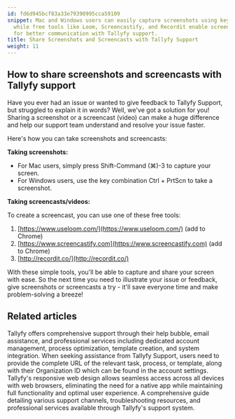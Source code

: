 ```yaml
---
id: fd6d945bcf83a33e79390995cca59109
snippet: Mac and Windows users can easily capture screenshots using keyboard shortcuts,
  while free tools like Loom, Screencastify, and Recordit enable screen recording
  for better communication with Tallyfy support.
title: Share Screenshots and Screencasts with Tallyfy Support
weight: 11
---
```


## How to share screenshots and screencasts with Tallyfy support

Have you ever had an issue or wanted to give feedback to Tallyfy Support, but struggled to explain it in words? Well, we've got a solution for you! Sharing a screenshot or a screencast (video) can make a huge difference and help our support team understand and resolve your issue faster.

Here's how you can take screenshots and screencasts:

**Taking screenshots:**

- For Mac users, simply press Shift-Command (⌘)-3 to capture your screen.
- For Windows users, use the key combination Ctrl + PrtScn to take a screenshot.

**Taking screencasts/videos:**

To create a screencast, you can use one of these free tools:

1. [https://www.useloom.com/](https://www.useloom.com/) (add to Chrome)
2. [https://www.screencastify.com](https://www.screencastify.com) (add to Chrome)
3. [http://recordit.co/](http://recordit.co/)

With these simple tools, you'll be able to capture and share your screen with ease. So the next time you need to illustrate your issue or feedback, give screenshots or screencasts a try - it'll save everyone time and make problem-solving a breeze!


## Related articles
<CardGrid>
<LinkTitleCard header="<b>Support > Contact Tallyfy support or engage in professional services</b>" href="/products/pro/miscellaneous/support/how-can-i-contact-tallyfys-support-team/" > Tallyfy offers comprehensive support through their help bubble, email assistance, and professional services including dedicated account management, process optimization, template creation, and system integration. </LinkTitleCard>
<LinkTitleCard header="<b>Support > Provide necessary info to Tallyfy's support team</b>" href="/products/pro/miscellaneous/support/how-to-provide-necessary-info-to-tallyfy-support/" > When seeking assistance from Tallyfy Support, users need to provide the complete URL of the relevant task, process, or template, along with their Organization ID which can be found in the account settings. </LinkTitleCard>
<LinkTitleCard header="<b>Miscellaneous > Tallyfy on mobile devices</b>" href="/products/pro/miscellaneous/does-tallyfy-work-on-all-devices/" > Tallyfy's responsive web design allows seamless access across all devices with web browsers, eliminating the need for a native app while maintaining full functionality and optimal user experience. </LinkTitleCard>
<LinkTitleCard header="<b>Miscellaneous > Support</b>" href="/products/pro/miscellaneous/support/" > A comprehensive guide detailing various support channels, troubleshooting resources, and professional services available through Tallyfy's support system. </LinkTitleCard>
</CardGrid>
